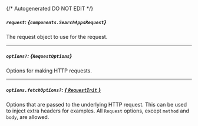 {/* Autogenerated DO NOT EDIT  */}

##### `request`: *{`components.SearchAppsRequest`}*
The request object to use for the request.
<Collapsible openLabel={Labels.showProperties} closeLabel={Labels.hideProperties}>
    <SearchAppsRequest/>
</Collapsible>

---
##### `options?`: *{`RequestOptions`}*
Options for making HTTP requests.

---
##### `options.fetchOptions?`: [*{ `RequestInit` }*](https://developer.mozilla.org/en-US/docs/Web/API/Request/Request#options)
Options that are passed to the underlying HTTP request. This can be used to inject extra headers for examples. All `Request` options, except `method` and `body`, are allowed.


